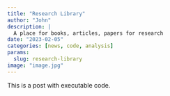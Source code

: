 ```yaml
---
title: "Research Library"
author: "John"
description: |
  A place for books, articles, papers for research
date: "2023-02-05"
categories: [news, code, analysis]
params:
  slug: research-library
image: "image.jpg"
---
```


This is a post with executable code.

